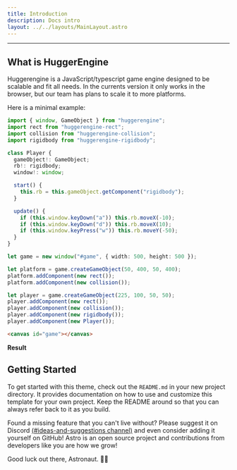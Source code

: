 ```yaml
---
title: Introduction
description: Docs intro
layout: ../../layouts/MainLayout.astro
---
```



---

## What is HuggerEngine

Huggerengine is a JavaScript/typescript game engine designed to be scalable and fit all needs. In the currents version it only works in the browser, but our team has plans to scale it to more platforms.

Here is a minimal example:

```ts
import { window, GameObject } from "huggerengine";
import rect from "huggerengine-rect";
import collision from "huggerengine-collision";
import rigidbody from "huggerengine-rigidbody";

class Player {
  gameObject!: GameObject;
  rb!: rigidbody;
  window!: window;

  start() {
    this.rb = this.gameObject.getComponent("rigidbody");
  }

  update() {
    if (this.window.keyDown("a")) this.rb.moveX(-10);
    if (this.window.keyDown("d")) this.rb.moveX(10);
    if (this.window.keyPress("w")) this.rb.moveY(-50);
  }
}

let game = new window("#game", { width: 500, height: 500 });

let platform = game.createGameObject(50, 400, 50, 400);
platform.addComponent(new rect());
platform.addComponent(new collision());

let player = game.createGameObject(225, 100, 50, 50);
player.addComponent(new rect());
player.addComponent(new collision());
player.addComponent(new rigidbody());
player.addComponent(new Player());
```

```html
<canvas id="game"></canvas>
```

**Result**

<CodeExample> </CodeExample>

## Getting Started

To get started with this theme, check out the `README.md` in your new project directory. It provides documentation on how to use and customize this template for your own project. Keep the README around so that you can always refer back to it as you build.

Found a missing feature that you can't live without? Please suggest it on Discord [(#ideas-and-suggestions channel)](https://astro.build/chat) and even consider adding it yourself on GitHub! Astro is an open source project and contributions from developers like you are how we grow!

Good luck out there, Astronaut. 🧑‍🚀
